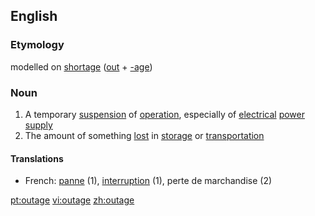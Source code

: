 {{wikipediapl|outage}}
==English==

===Etymology===
{{US}} modelled on [[shortage]] ([[out]] + [[-age]])

===Noun===
{{en-noun}}

# A temporary [[suspension]] of [[operation]], especially of [[electrical]] [[power]] [[supply]]
# The amount of something [[lost]] in [[storage]] or [[transportation]]

====Translations====
{{top}}
*French: [[panne]] (1), [[interruption]] (1), perte de marchandise (2)
{{bottom}}

[[pt:outage]]
[[vi:outage]]
[[zh:outage]]